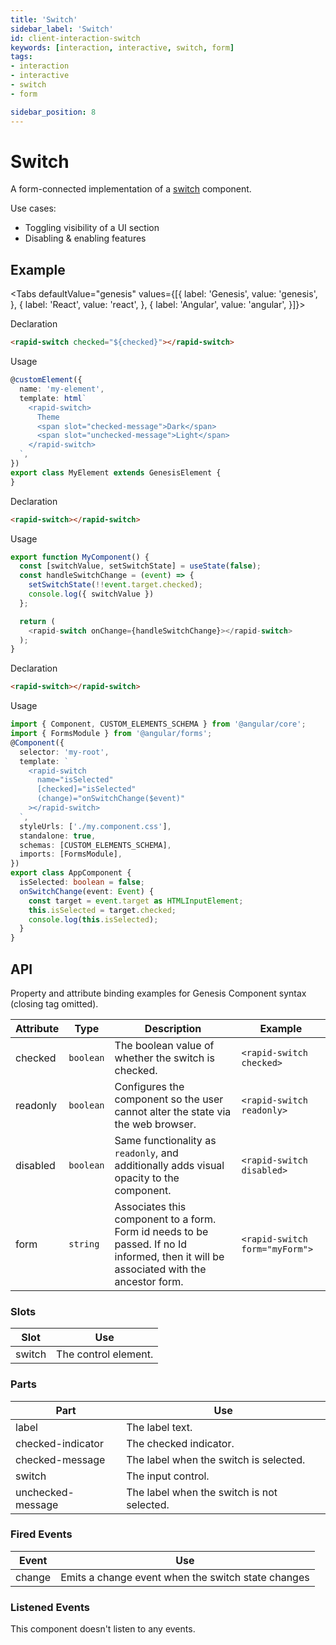```yaml
---
title: 'Switch'
sidebar_label: 'Switch'
id: client-interaction-switch
keywords: [interaction, interactive, switch, form]
tags:
- interaction
- interactive
- switch
- form

sidebar_position: 8
---
```


# Switch

A form-connected implementation of a [switch](https://w3c.github.io/aria/#switch) component.

Use cases:
* Toggling visibility of a UI section
* Disabling & enabling features

## Example

<SwitchDemo />

<Tabs defaultValue="genesis" values={[{ label: 'Genesis', value: 'genesis', }, { label: 'React', value: 'react', }, { label: 'Angular', value: 'angular', }]}>

<TabItem value="genesis">

Declaration
```html
<rapid-switch checked="${checked}"></rapid-switch>
```

Usage
```typescript
@customElement({
  name: 'my-element',
  template: html`
    <rapid-switch>
      Theme
      <span slot="checked-message">Dark</span>
      <span slot="unchecked-message">Light</span>
    </rapid-switch>
  `,
})
export class MyElement extends GenesisElement {
}
```

</TabItem>
<TabItem value="react">

Declaration
```html
<rapid-switch></rapid-switch>
```
Usage
```typescript
export function MyComponent() {
  const [switchValue, setSwitchState] = useState(false);
  const handleSwitchChange = (event) => {
    setSwitchState(!!event.target.checked);
    console.log({ switchValue })
  };

  return (
    <rapid-switch onChange={handleSwitchChange}></rapid-switch>
  );
}
```
</TabItem>
<TabItem value="angular">

Declaration
```html
<rapid-switch></rapid-switch>
```

Usage
```typescript
import { Component, CUSTOM_ELEMENTS_SCHEMA } from '@angular/core';
import { FormsModule } from '@angular/forms';
@Component({
  selector: 'my-root',
  template: `
    <rapid-switch
      name="isSelected"
      [checked]="isSelected"
      (change)="onSwitchChange($event)"
    ></rapid-switch>
  `,
  styleUrls: ['./my.component.css'],
  standalone: true,
  schemas: [CUSTOM_ELEMENTS_SCHEMA],
  imports: [FormsModule],
})
export class AppComponent {
  isSelected: boolean = false;
  onSwitchChange(event: Event) {
    const target = event.target as HTMLInputElement;
    this.isSelected = target.checked;
    console.log(this.isSelected);
  }
}
```
</TabItem>
</Tabs>

## API

Property and attribute binding examples for Genesis Component syntax (closing tag omitted).

| Attribute | Type | Description | Example |
|---|---|---|---|
|checked|`boolean`|The boolean value of whether the switch is checked. | `<rapid-switch checked>` |
|readonly|`boolean`|Configures the component so the user cannot alter the state via the web browser.| `<rapid-switch readonly>` |
|disabled|`boolean`|Same functionality as `readonly`, and additionally adds visual opacity to the component.| `<rapid-switch disabled>` |
|form|`string`|Associates this component to a form. Form id needs to be passed. If no Id informed, then it will be associated with the ancestor form.| `<rapid-switch form="myForm">`|

### Slots

| Slot | Use |
|---|---|
| switch | The control element. |

### Parts

| Part | Use |
|---|---|
| label | The label text.|
| checked-indicator | The checked indicator.|
| checked-message | The label when the switch is selected.|
| switch | The input control.|
| unchecked-message | The label when the switch is not selected.|

### Fired Events

| Event | Use |
|---|---|
| change | Emits a change event when the switch state changes |

### Listened Events

This component doesn't listen to any events.
